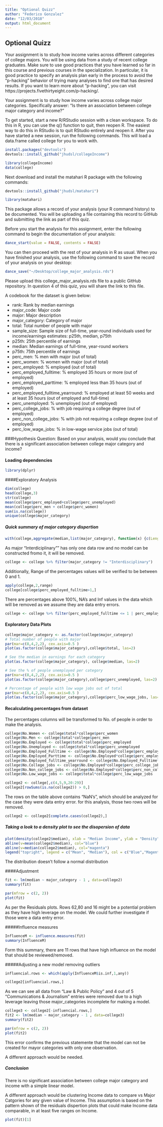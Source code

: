 ```yaml
---
title: "Optional Quizz"
author: "Federico Gonzalez"
date: "12/03/2018"
output: html_document
---
```


## Optional Quizz

Your assignment is to study how income varies across different categories of college majors. You will be using data from a study of recent college graduates. Make sure to use good practices that you have learned so far in this course and previous courses in the specialization. In particular, it is good practice to specify an analysis plan early in the process to avoid the “p-hacking” behavior of trying many analyses to find one that has desired results. If you want to learn more about “p-hacking”, you can visit https://projects.fivethirtyeight.com/p-hacking/.

Your assignment is to study how income varies across college major categories. Specifically answer: “Is there an association between college major category and income?”

To get started, start a new R/RStudio session with a clean workspace. To do this in R, you can use the q() function to quit, then reopen R. The easiest way to do this in RStudio is to quit RStudio entirely and reopen it. After you have started a new session, run the following commands. This will load a data.frame called college for you to work with.

```r
install.packages("devtools")
devtools::install_github("jhudsl/collegeIncome")
```

```r
library(collegeIncome)
data(college)
```
Next download and install the matahari R package with the following commands:

```r
devtools::install_github("jhudsl/matahari")
```

```r
library(matahari)
```

This package allows a record of your analysis (your R command history) to be documented. You will be uploading a file containing this record to GitHub and submitting the link as part of this quiz.

Before you start the analysis for this assignment, enter the following command to begin the documentation of your analysis:

```r
dance_start(value = FALSE, contents = FALSE)
```

You can then proceed with the rest of your analysis in R as usual. When you have finished your analysis, use the following command to save the record of your analysis on your desktop:

```r
dance_save("~/Desktop/college_major_analysis.rds")
```

Please upload this college_major_analysis.rds file to a public GitHub repository. In question 4 of this quiz, you will share the link to this file.

A codebook for the dataset is given below:

* rank: Rank by median earnings
* major_code: Major code
* major: Major description
* major_category: Category of major
* total: Total number of people with major
* sample_size: Sample size of full-time, year-round individuals used for income/earnings estimates: p25th, median, p75th
* p25th: 25th percentile of earnings
* median: Median earnings of full-time, year-round workers
* p75th: 75th percentile of earnings
* perc_men: % men with major (out of total)
* perc_women: % women with major (out of total)
* perc_employed: % employed (out of total)
* perc_employed_fulltime: % employed 35 hours or more (out of employed)
* perc_employed_parttime: % employed less than 35 hours (out of employed)
* perc_employed_fulltime_yearround: % employed at least 50 weeks and at least 35 hours (out of employed and full-time)
* perc_unemployed: % unemployed (out of employed)
* perc_college_jobs: % with job requiring a college degree (out of employed)
* perc_non_college_jobs: % with job not requiring a college degree (out of employed)
* perc_low_wage_jobs: % in low-wage service jobs (out of total)

###Hypothesis
Question: Based on your analysis, would you conclude that there is a significant association between college major category and income?

#### Loading dependencies
```r
library(dplyr)

```

####Exploratory Analysis
```r
dim(college)
head(college,3)
str(college)
mean(college$perc_employed+college$perc_unemployed)
mean(college$perc_men + college$perc_women)
sum(is.na(college))
unique(college$major_category)
```

##### Quick summary of major category dispertion
```r
with(college,aggregate(median,list(major_category), function(x) {c(Length= round(length(x),1) , Mean= round(mean(x),1), Var= round(var(x),1) )} )) 

```

As major "Interdiciplinary"" has only one data row and no model can be constructed fromo it, it will be removed.  

```r
college <- college %>% filter(major_category != "Interdisciplinary")
```

Additionally, Range of the percentages values will be verified to be between 0 and 1.
```r
apply(college,2,range)
college[college$perc_employed_fulltime>1,]
```

There are percentages above 100%, NA's and Inf values in the data which will be removed as we assume they are data entry errors.

```r

college <- college %>% filter(perc_employed_fulltime <= 1 | perc_employed_fulltime != "Inf")
```

#### Exploratory Data Plots
```r
college$major_category <- as.factor(college$major_category)
# Total number of people with major
par(mar=c(8,4,2,2), cex.axis=0.5 )
plot(as.factor(college$major_category),college$total, las=2)

# See the median in earnings for each category
plot(as.factor(college$major_category), college$median, las=2)
```


```r
# See the % of people unemployed per category
par(mar=c(8,4,2,2), cex.axis=0.5 )
plot(as.factor(college$major_category),college$perc_unemployed, las=2)

# Percentage of people with low wage jobs out of total
par(mar=c(8,4,2,2), cex.axis=0.5 )
plot(as.factor(college$major_category),college$perc_low_wage_jobs, las=2)

```

#### Recalculating percentages from dataset
The percentages columns will be transformed to No. of people in order to make the analysis.
```r
college$No.Women <- college$total*college$perc_women
college$No.Men <- college$total*college$perc_men
college$No.Employed <- college$total*college$perc_employed
college$No.Unemployed <- college$total*college$perc_unemployed
college$No.Employed_Fulltime <- college$No.Employed*college$perc_employed_fulltime
college$No.Employed_Parttime <- college$No.Employed*college$perc_employed_parttime
college$No.Employed_fulltime_yearround <- college$No.Employed_Fulltime*college$perc_employed_fulltime_yearround
college$No.College_jobs <- college$No.Employed*college$perc_college_jobs
college$No.Non_college_jobs <- college$No.Employed*college$perc_non_college_jobs
college$No.Low_wage_jobs <- college$total*college$perc_low_wage_jobs

college2 <- college[,c(4,5,9,20:29)]
college2[rowSums(is.na(college2)) > 0,]

```

The rows on the table above contains "NaN's", which should be analyzed for the case they were data entry error. for this analysis, those two rows will be removed.

```r
college2 <- college2[complete.cases(college2),]

```

##### Taking a look to a density plot to see the disopersion of data
```r
plot(density(college2$median), xlab = "Median Income", ylab = "Density", main = "Density Plot median Income")
abline(v=mean(college2$median), col="blue")
abline(v=median(college2$median), col="magenta")
legend("topright", legend = c("Mean", "Median"), col = c("Blue","Magenta"), lty=1, cex=0.8)

```

The distribution doesn't follow a normal distribution

####Adjustment 
```r
fit <- lm(median ~ major_category - 1 , data=college2)
summary(fit)

```


```r
par(mfrow = c(2, 2))
plot(fit)

```

As per the Residuals plots. Rows 62,80 and 16 might be a potential problem as they have high leverage on the model. We could further investigate if those were a data entry error.  

#####Influence measures

```r
InfluenceM <- influence.measures(fit)
summary(InfluenceM)
```

Form this summary, there are 11 rows that have high influence on the model that should be reviewed/removed.


#####Adjusting a new model removing outliers
```r
influencial.rows <- which(apply(InfluenceM$is.inf,1,any))

college2[influencial.rows,]

```

As we can see all data from "Law & Public Policy" and 4 out of 5 "Communications & Journalism" entries were removed due to a high leverage leaving those major_categories incomplete for making a model. 

```r
college3 <- college2[-influencial.rows,]
fit2 <- lm(median ~ major_category - 1 , data=college3)
summary(fit2)

par(mfrow = c(2, 2))
plot(fit2)
```

This error confirms the previous statemente that the model can not be created for mayor categories with only one observation.

A different approach would be needed. 


##### Conclusion
There is no significant association between college major category and income with a simple linear model.

A different approach would be clustering Income data to compare vs Major Catgories for any given value of Income. This assumption is based on the pattern shown of the residuals dispertion plots that could make Income data comparable, in at least five ranges on Income.

```r
plot(fit)[1]

```